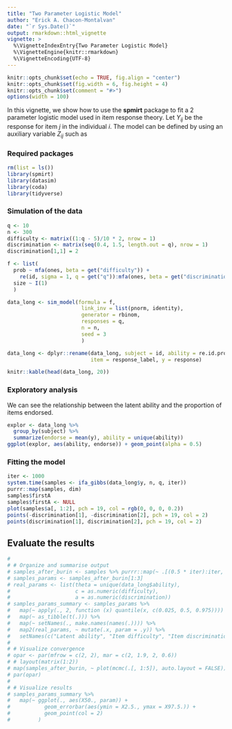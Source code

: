```yaml
---
title: "Two Parameter Logistic Model"
author: "Erick A. Chacon-Montalvan"
date: "`r Sys.Date()`"
output: rmarkdown::html_vignette
vignette: >
  %\VignetteIndexEntry{Two Parameter Logistic Model}
  %\VignetteEngine{knitr::rmarkdown}
  %\VignetteEncoding{UTF-8}
---
```


```r
knitr::opts_chunk$set(echo = TRUE, fig.align = "center")
knitr::opts_chunk$set(fig.width = 6, fig.height = 4)
knitr::opts_chunk$set(comment = "#>")
options(width = 100)
```

In this vignette, we show how to use the **spmirt** package to fit a 2 parameter
logistic model used in item response theory. Let $Y_{ij}$ be the response for item
$j$ in the individual $i$. The model can be defined by using an auxiliary variable
$Z_{ij}$ such as
\begin{align}
  {Y}_{ij}  & =
  \left\lbrace
  \begin{array}[2]{cc}
    1 & \text{if} ~ {Z}_{ij} > 0\\
    0 & \text{otherwise}
  \end{array}
  \right.\\
  {Z}_{ij} & = c_j + a_j\theta_i + \epsilon_{ij},
  ~~ \epsilon_{ij} \sim {N}(0, 1)\\
  {\theta}_i & \sim {N}({0}, {I}_m)\\
  c_j & \sim {N}(0, \sigma_c^2)\\
  {a}_j & \sim {N}(0, \sigma_a^2{I}_m)\\
\end{align}

### Required packages

```r
rm(list = ls())
library(spmirt)
library(datasim)
library(coda)
library(tidyverse)
```

### Simulation of the data

```r
q <- 10
n <- 300
difficulty <- matrix((1:q - 5)/10 * 2, nrow = 1)
discrimination <- matrix(seq(0.4, 1.5, length.out = q), nrow = 1)
discrimination[1,1] = 2

f <- list(
  prob ~ mfa(ones, beta = get("difficulty")) +
    re(id, sigma = 1, q = get("q")):mfa(ones, beta = get("discrimination")),
  size ~ I(1)
  )

data_long <- sim_model(formula = f,
                        link_inv = list(pnorm, identity),
                        generator = rbinom,
                        responses = q,
                        n = n,
                        seed = 3
                        )

data_long <- dplyr::rename(data_long, subject = id, ability = re.id.prob,
                           item = response_label, y = response)
```

```r
knitr::kable(head(data_long, 20))
```

### Exploratory analysis

We can see the relationship between the latent ability and the proportion of items
endorsed.

```r
explor <- data_long %>%
  group_by(subject) %>%
  summarize(endorse = mean(y), ability = unique(ability))
ggplot(explor, aes(ability, endorse)) + geom_point(alpha = 0.5)

```


### Fitting the model

```r
iter <- 1000
system.time(samples <- ifa_gibbs(data_long$y, n, q, iter))
purrr::map(samples, dim)
samples$firstA
samples$firstA <- NULL
plot(samples$a[, 1:2], pch = 19, col = rgb(0, 0, 0, 0.2))
points(-discrimination[1], -discrimination[2], pch = 19, col = 2)
points(discrimination[1], discrimination[2], pch = 19, col = 2)
```

## Evaluate the results

```r
#
# # Organize and summarise output
# samples_after_burin <- samples %>% purrr::map(~ .[(0.5 * iter):iter, ])
# samples_params <- samples_after_burin[1:3]
# real_params <- list(theta = unique(data_long$ability),
#                     c = as.numeric(difficulty),
#                     a = as.numeric(discrimination))
# samples_params_summary <- samples_params %>%
#   map(~ apply(., 2, function (x) quantile(x, c(0.025, 0.5, 0.975)))) %>%
#   map(~ as_tibble(t(.))) %>%
#   map(~ setNames(., make.names(names(.)))) %>%
#   map2(real_params, ~ mutate(.x, param = .y)) %>%
#   setNames(c("Latent ability", "Item difficulty", "Item discrimination"))
#
# # Visualize convergence
# opar <- par(mfrow = c(2, 2), mar = c(2, 1.9, 2, 0.6))
# # layout(matrix(1:2))
# map(samples_after_burin, ~ plot(mcmc(.[, 1:5]), auto.layout = FALSE))
# par(opar)
#
# # Visualize results
# samples_params_summary %>%
#   map(~ ggplot(., aes(X50., param)) +
#           geom_errorbar(aes(ymin = X2.5., ymax = X97.5.)) +
#           geom_point(col = 2)
#         )
```
